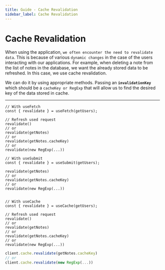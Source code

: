 ```yaml
---
title: Guide - Cache Revalidation
sidebar_label: Cache Revalidation
---
```


# Cache Revalidation


When using the application, `we often encounter the need to revalidate data`. This is because of various
`dynamic changes` in the case of the users interacting with our applications. For example, when deleting a note from the
list of notes in the database, we want the already stored data to be refreshed. In this case, we use cache revalidation.

We can do it by using appropriate methods. Passing an **`invalidationKey`** which should be a `cacheKey or RegExp` that
will allow us to find the desired key of the data stored in cache.

---

<Tabs>
  <TabItem value="React" label="React" default>

```tsx
// With useFetch
const { revalidate } = useFetch(getUsers);

// Refresh used request
revalidate()
// or
revalidate(getNotes)
// or
revalidate(getNotes.cacheKey)
// or
revalidate(new RegExp(...))

// With useSubmit
const { revalidate } = useSubmit(getUsers);

revalidate(getNotes)
// or
revalidate(getNotes.cacheKey)
// or
revalidate(new RegExp(...))


// With useCache
const { revalidate } = useCache(getUsers);

// Refresh used request
revalidate()
// or
revalidate(getNotes)
// or
revalidate(getNotes.cacheKey)
// or
revalidate(new RegExp(...))
```

  </TabItem>
  <TabItem value="Typescript" label="Typescript" default>

```ts
client.cache.revalidate(getNotes.cacheKey)
// or
client.cache.revalidate(new RegExp(...))
```

  </TabItem>
</Tabs>

